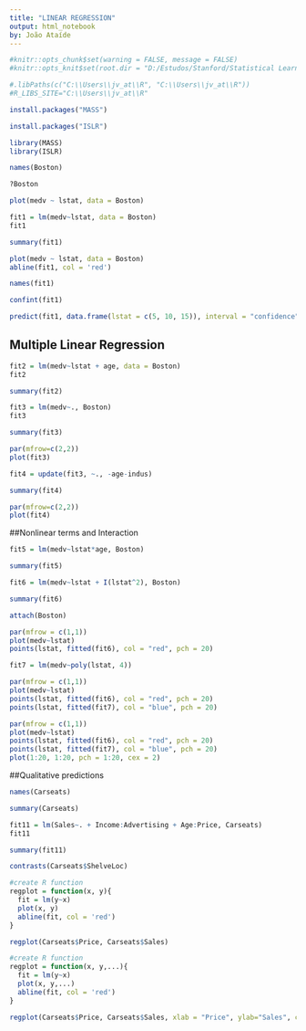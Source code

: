 ---
title: "LINEAR REGRESSION"
output: html_notebook
by: João Ataíde
---

```{r setup, include=FALSE}
#knitr::opts_chunk$set(warning = FALSE, message = FALSE)
#knitr::opts_knit$set(root.dir = "D:/Estudos/Stanford/Statistical Learning")
```

```{r, include=FALSE}
#.libPaths(c("C:\\Users\\jv_at\\R", "C:\\Users\\jv_at\\R"))
#R_LIBS_SITE="C:\\Users\\jv_at\\R"
```

```{r install lib MASS}
install.packages("MASS")
```
```{r install lib ISLR}
install.packages("ISLR")
```

```{r load librarys}
library(MASS)
library(ISLR)
```

```{r}
names(Boston)
```

```{r duvidas}
?Boston
```

```{r }
plot(medv ~ lstat, data = Boston)
```

```{r}
fit1 = lm(medv~lstat, data = Boston)
fit1
```

```{r}
summary(fit1)
```

```{r}
plot(medv ~ lstat, data = Boston)
abline(fit1, col = 'red')
```

```{r}
names(fit1)
```

```{r}
confint(fit1)
```

```{r}
predict(fit1, data.frame(lstat = c(5, 10, 15)), interval = "confidence")
```

## Multiple Linear Regression
```{r}
fit2 = lm(medv~lstat + age, data = Boston)
fit2
```

```{r}
summary(fit2)
```

```{r}
fit3 = lm(medv~., Boston)
fit3
```

```{r}
summary(fit3)
```

```{r}
par(mfrow=c(2,2))
plot(fit3)
```

```{r}
fit4 = update(fit3, ~., -age-indus)
```

```{r}
summary(fit4)
```

```{r}
par(mfrow=c(2,2))
plot(fit4)
```

##Nonlinear terms and Interaction
```{r}
fit5 = lm(medv~lstat*age, Boston)
```
```{r}
summary(fit5)
```
```{r}
fit6 = lm(medv~lstat + I(lstat^2), Boston)
```
```{r}
summary(fit6)
```
```{r}
attach(Boston)
```
```{r}
par(mfrow = c(1,1))
plot(medv~lstat)
points(lstat, fitted(fit6), col = "red", pch = 20)
```
```{r}
fit7 = lm(medv~poly(lstat, 4))
```
```{r}
par(mfrow = c(1,1))
plot(medv~lstat)
points(lstat, fitted(fit6), col = "red", pch = 20)
points(lstat, fitted(fit7), col = "blue", pch = 20)
```
```{r}
par(mfrow = c(1,1))
plot(medv~lstat)
points(lstat, fitted(fit6), col = "red", pch = 20)
points(lstat, fitted(fit7), col = "blue", pch = 20)
plot(1:20, 1:20, pch = 1:20, cex = 2)
```
##Qualitative predictions
```{r}
names(Carseats)
```
```{r}
summary(Carseats)
```
```{r}
fit11 = lm(Sales~. + Income:Advertising + Age:Price, Carseats)
fit11
```
```{r}
summary(fit11)
```
```{r}
contrasts(Carseats$ShelveLoc)
```
```{r}
#create R function
regplot = function(x, y){
  fit = lm(y~x)
  plot(x, y)
  abline(fit, col = 'red')
}
```

```{r}
regplot(Carseats$Price, Carseats$Sales)
```
```{r}
#create R function
regplot = function(x, y,...){
  fit = lm(y~x)
  plot(x, y,...)
  abline(fit, col = 'red')
}

```
```{r}
regplot(Carseats$Price, Carseats$Sales, xlab = "Price", ylab="Sales", cal = "blue", pch = 20)
```
